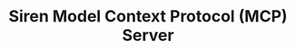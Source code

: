 ---
title: "Siren Model Context Protocol (MCP) Server"
description: "Use the Siren MCP server to make Siren accessible to LLMs and AI agents via tool calling."
---
